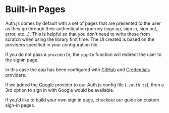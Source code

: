 
# Built-in Pages

Auth.js comes by default with a set of pages that are presented to the user as they go through their authentication journey (sign up, sign in, sign out, error, etc...). This is helpful so that you don't need to write those from scratch when using the library first time. The UI created is based on the providers specified in your configuration file.

If you do not pass a `providerId`, the `signIn` function will redirect the user to the signin page.


<Screenshot src={SignInPage} alt="Sign-in Page" />

In this case the app has been configured with [GitHub](/getting-started/providers/github) and [Credentials](/getting-started/providers/credentials) providers.

If we added the [Google](/getting-started/providers/google) provider to our Auth.js config file (`./auth.ts`), then a 3rd option to sign in with Google would be available.

If you'd like to build your own sign in page, checkout our guide on custom sign-in pages.
